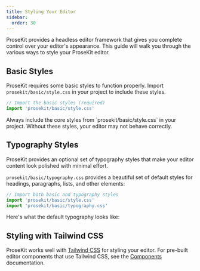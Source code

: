 ```yaml
---
title: Styling Your Editor
sidebar:
  order: 30
---
```



ProseKit provides a headless editor framework that gives you complete control over your editor's appearance. This guide will walk you through the various ways to style your ProseKit editor.

## Basic Styles

ProseKit requires some basic styles to function properly. Import `prosekit/basic/style.css` in your project to include these styles.

```ts twoslash
// Import the basic styles (required)
import 'prosekit/basic/style.css'
```

<Aside type="caution">
  Always include the core styles from `prosekit/basic/style.css` in your project. Without these styles, your editor may not behave correctly.
</Aside>

## Typography Styles

ProseKit provides an optional set of typography styles that make your editor content look polished with minimal effort.

`prosekit/basic/typography.css` provides a beautiful set of default styles for headings, paragraphs, lists, and other elements:

```ts
// Import both basic and typography styles
import 'prosekit/basic/style.css'
import 'prosekit/basic/typography.css'
```

Here's what the default typography looks like:

<Demo story="typography" showCode={false} />

## Styling with Tailwind CSS

ProseKit works well with [Tailwind CSS](https://tailwindcss.com) for styling your editor. For pre-built editor components that use Tailwind CSS, see the [Components](/components/) documentation.
